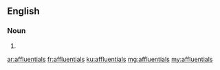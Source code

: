 ==English==

===Noun===
{{head|en|plural}}

# {{plural of|affluential|lang=en|nocat=1}}

[[ar:affluentials]]
[[fr:affluentials]]
[[ku:affluentials]]
[[mg:affluentials]]
[[my:affluentials]]